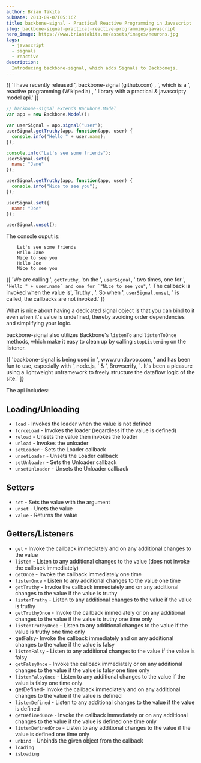 ```yaml
---
author: Brian Takita
pubDate: 2013-09-07T05:16Z
title: backbone-signal - Practical Reactive Programming in Javascript
slug: backbone-signal-practical-reactive-programming-javascript
hero_image: https://www.briantakita.me/assets/images/neurons.jpg
tags:
  - javascript
  - signals
  - reactive
description:
  Introducing backbone-signal, which adds Signals to Backbonejs.
---
```


<p>
	{[
		'I have recently released ',
		<A_target_blank href="https://github.com/btakita/backbone-signal">
			backbone-signal (github.com)
		</A_target_blank>,
		', which is a ',
		<A_target_blank href="https://en.wikipedia.org/wiki/Reactive_programming">
			reactive programming (Wikipedia)
		</A_target_blank>,
		' library with a practical & javascripty model api.'
	]}
</p>

```js
// backbone-signal extends Backbone.Model
var app = new Backbone.Model();

var userSignal = app.signal("user");
userSignal.getTruthy(app, function(app, user) {
  console.info("Hello " + user.name);
});

console.info("Let's see some friends");
userSignal.set({
  name: "Jane"
});

userSignal.getTruthy(app, function(app, user) {
  console.info("Nice to see you");
});

userSignal.set({
  name: "Joe"
});

userSignal.unset();
```

The console ouput is:

```shell
    Let's see some friends
    Hello Jane
    Nice to see you
    Hello Joe
    Nice to see you
```

<p>
	{[
		'We are calling ',
		<code>getTruthy</code>,
		'on the ',
		<code>userSignal</code>,
		' two times, one for ',
		<code>"Hello " + user.name` and one for `"Nice to see you"</code>,
		'. The callback is invoked when the value is',
		<A_target_blank href="http://www.sitepoint.com/javascript-truthy-falsy/">
			Truthy
		</A_target_blank>,
		'. So when ',
		<code>userSignal.unset</code>,
		' is called, the callbacks are not invoked.'
	]}
</p>

What is nice about having a dedicated signal object is that you can bind to it even when it's value is undefined,
thereby avoiding order dependencies and simplifying your logic.

backbone-signal also utilizes Backbone's `listenTo` and `listenToOnce` methods, which make it easy to clean up by
calling `stopListening` on the listener.

<p>
	{[
		'backbone-signal is being used in ',
		<A_target_blank href="http://www.rundavoo.com">www.rundavoo.com</A_target_blank>,
		' and has been fun to use, especially with ',
		<A_target_blank href="http://nodejs.org/">node.js</A_target_blank>,
			' & ',
		<A_target_blank href="http://browserify.org/">Browserify</A_target_blank>,
		`. It's been a pleasure using a lightweight unframework to freely structure the dataflow logic of the site.`
	]}
</p>

The api includes:

## Loading/Unloading

- `load` - Invokes the loader when the value is not defined
- `forceLoad` - Invokes the loader (regardless if the value is defined)
- `reload` - Unsets the value then invokes the loader
- `unload` - Invokes the unloader
- `setLoader` - Sets the Loader callback
- `unsetLoader` - Unsets the Loader callback
- `setUnloader` - Sets the Unloader callback
- `unsetUnloader` - Unsets the Unloader callback

## Setters

- `set` - Sets the value with the argument
- `unset` - Unets the value
- `value` - Returns the value

## Getters/Listeners

- `get` - Invoke the callback immediately and on any additional changes to the value
- `listen` - Listen to any additional changes to the value (does not invoke the callback immediately)
- `getOnce` - Invoke the callback immediately one time
- `listenOnce` - Listen to any additional changes to the value one time
- `getTruthy` - Invoke the callback immediately and on any additional changes to the value if the value is truthy
- `listenTruthy` - Listen to any additional changes to the value if the value is truthy
- `getTruthyOnce` - Invoke the callback immediately or on any additional changes to the value if the value is truthy
one time only
- `listenTruthyOnce` - Listen to any additional changes to the value if the value is truthy one time only
- getFalsy- Invoke the callback immediately and on any additional changes to the value if the value is falsy
- `listenFalsy` - Listen to any additional changes to the value if the value is falsy
- `getFalsyOnce` - Invoke the callback immediately or on any additional changes to the value if the value is falsy one
time only
- `listenFalsyOnce` - Listen to any additional changes to the value if the value is falsy one time only
- getDefined- Invoke the callback immediately and on any additional changes to the value if the value is defined
- `listenDefined` - Listen to any additional changes to the value if the value is defined
- `getDefinedOnce` - Invoke the callback immediately or on any additional changes to the value if the value is defined
one time only
- `listenDefinedOnce` - Listen to any additional changes to the value if the value is defined one time only
- `unbind` - Unbinds the given object from the callback
- `loading`
- `isLoading`
